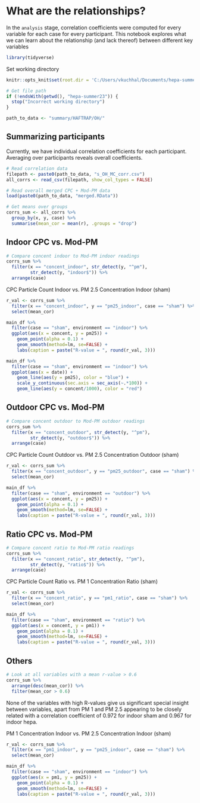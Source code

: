 # What are the relationships?
In the `analysis` stage, correlation coefficients were computed for every variable for each case for every participant. This notebook explores what we can learn about the relationship (and lack thereof) between different key variables

```r
library(tidyverse)
```

Set working directory
```r
knitr::opts_knit$set(root.dir = 'C:/Users/vkuchhal/Documents/hepa-summer23')
```

```r
# Get file path
if (!endsWith(getwd(), "hepa-summer23")) {
  stop("Incorrect working directory")
}
```

```r
path_to_data <- "summary/HAFTRAP/OH/"
```

## Summarizing participants
Currently, we have individual correlation coefficients for each participant. Averaging over participants reveals overall coefficients.

```r
# Read correlation data
filepath <- paste0(path_to_data, "s_OH_MC_corr.csv")
all_corrs <- read_csv(filepath, show_col_types = FALSE)
```

```r
# Read overall merged CPC + Mod-PM data
load(paste0(path_to_data, "merged.RData"))
```


```r
# Get means over groups
corrs_sum <- all_corrs %>%
  group_by(x, y, case) %>%
  summarise(mean_cor = mean(r), .groups = "drop")
```

## Indoor CPC vs. Mod-PM
```r
# Compare concent indoor to Mod-PM indoor readings
corrs_sum %>%
  filter(x == "concent_indoor", str_detect(y, "^pm"), 
         str_detect(y, "indoor$")) %>%
  arrange(case)
```
CPC Particle Count Indoor vs. PM 2.5 Concentration Indoor (sham)
```r
r_val <- corrs_sum %>%
  filter(x == "concent_indoor", y == "pm25_indoor", case == "sham") %>%
  select(mean_cor)

main_df %>%
  filter(case == "sham", environment == "indoor") %>%
  ggplot(aes(x = concent, y = pm25)) +
    geom_point(alpha = 0.1) +
    geom_smooth(method=lm, se=FALSE) +
    labs(caption = paste("R-value = ", round(r_val, 3)))
```
```r
main_df %>%
  filter(case == "sham", environment == "indoor") %>%
  ggplot(aes(x = date)) +
    geom_line(aes(y = pm25), color = "blue") +
    scale_y_continuous(sec.axis = sec_axis(~.*100)) +
    geom_line(aes(y = concent/1000), color = "red")
```


## Outdoor CPC vs. Mod-PM
```r
# Compare concent outdoor to Mod-PM outdoor readings
corrs_sum %>%
  filter(x == "concent_outdoor", str_detect(y, "^pm"), 
         str_detect(y, "outdoor$")) %>%
  arrange(case)
```
CPC Particle Count Outdoor vs. PM 2.5 Concentration Outdoor (sham)
```r
r_val <- corrs_sum %>%
  filter(x == "concent_outdoor", y == "pm25_outdoor", case == "sham") %>%
  select(mean_cor)

main_df %>%
  filter(case == "sham", environment == "outdoor") %>%
  ggplot(aes(x = concent, y = pm25)) +
    geom_point(alpha = 0.1) +
    geom_smooth(method=lm, se=FALSE) +
    labs(caption = paste("R-value = ", round(r_val, 3)))
```

## Ratio CPC vs. Mod-PM
```r
# Compare concent ratio to Mod-PM ratio readings
corrs_sum %>%
  filter(x == "concent_ratio", str_detect(y, "^pm"), 
         str_detect(y, "ratio$")) %>%
  arrange(case)
```
CPC Particle Count Ratio vs. PM 1 Concentration Ratio (sham)
```r
r_val <- corrs_sum %>%
  filter(x == "concent_ratio", y == "pm1_ratio", case == "sham") %>%
  select(mean_cor)

main_df %>%
  filter(case == "sham", environment == "ratio") %>%
  ggplot(aes(x = concent, y = pm1)) +
    geom_point(alpha = 0.1) +
    geom_smooth(method=lm, se=FALSE) +
    labs(caption = paste("R-value = ", round(r_val, 3)))
```

## Others
```r
# Look at all variables with a mean r-value > 0.6
corrs_sum %>% 
  arrange(desc(mean_cor)) %>% 
  filter(mean_cor > 0.6)
```
None of the variables with high R-values give us significant special insight between variables, apart from PM 1 and PM 2.5 appearing to be closely related with a correlation coefficient of 0.972 for indoor sham and 0.967 for indoor hepa.

PM 1 Concentration Indoor vs. PM 2.5 Concentration Indoor (sham)
```r
r_val <- corrs_sum %>%
  filter(x == "pm1_indoor", y == "pm25_indoor", case == "sham") %>%
  select(mean_cor)

main_df %>%
  filter(case == "sham", environment == "indoor") %>%
  ggplot(aes(x = pm1, y = pm25)) +
    geom_point(alpha = 0.1) +
    geom_smooth(method=lm, se=FALSE) +
    labs(caption = paste("R-value = ", round(r_val, 3)))
```